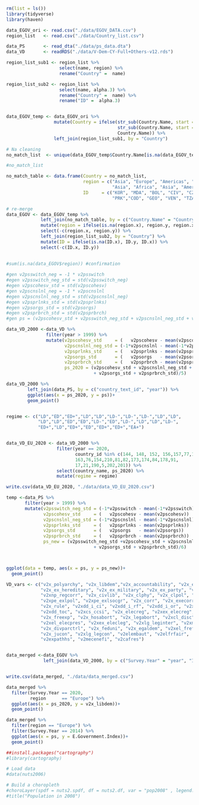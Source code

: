 ```r
rm(list = ls())
library(tidyverse)
library(haven)

```

```r
data_EGOV_ori <- read.csv("./data/EGOV_DATA.csv")
region_list   <- read.csv("./data/Country_list.csv")

data_PS       <- read_dta("./data/ps_data.dta")
data_VD       <- readRDS("./data/V-Dem-CY-Full+Others-v12.rds")

```


```r
region_list_sub1 <- region_list %>% 
                    select(name, region) %>% 
                    rename("Country" =  name)

region_list_sub2 <- region_list %>% 
                    select(name, alpha.3) %>% 
                    rename("Country" =  name) %>% 
                    rename("ID" =  alpha.3)


data_EGOV_temp <- data_EGOV_ori %>% 
                  mutate(Country = ifelse(str_sub(Country.Name, start = -1, end = -1) == " ", #delete the last white space
                                          str_sub(Country.Name, start =  1, end = -2),
                                          Country.Name)) %>% 
                  left_join(region_list_sub1, by = "Country")

# Na cleaning
no_match_list  <- unique(data_EGOV_temp$Country.Name[is.na(data_EGOV_temp$region)]) # countries with no match

#no_match_list

no_match_table <- data.frame(Country = no_match_list,
                             region = c("Asia", "Europe", "Americas", "Africa", "Europe",
                                        "Asia", "Africa", "Asia", "Americas", "Africa"),
                             ID     = c("KOR", "MDA", "BOL", "CIV", "CZE",
                                        "PRK","COD", "GEO", "VEN", "TZA"))

# re-merge
data_EGOV <- data_EGOV_temp %>% 
             left_join(no_match_table, by = c("Country.Name" = "Country")) %>% 
             mutate(region = ifelse(is.na(region.x), region.y, region.x)) %>%
             select(-c(region.x, region.y)) %>% 
             left_join(region_list_sub2, by = "Country") %>% 
             mutate(ID = ifelse(is.na(ID.x), ID.y, ID.x)) %>%
             select(-c(ID.x, ID.y))
             
          
#sum(is.na(data_EGOV$region)) #confirmation
```


```r
#gen v2psswitch_neg = -1 * v2psswitch
#egen v2psswitch_neg_std = std(v2psswitch_neg)
#egen v2pscohesv_std = std(v2pscohesv)
#gen v2pscnslnl_neg = -1 * v2pscnslnl
#egen v2pscnslnl_neg_std = std(v2pscnslnl_neg)
#egen v2psprlnks_std = std(v2psprlnks)
#egen v2psorgs_std = std(v2psorgs)
#egen v2psprbrch_std = std(v2psprbrch)
#gen ps = (v2pscohesv_std + v2psswitch_neg_std + v2pscnslnl_neg_std + v2psprlnks_std + v2psorgs_std + #v2psprbrch_std)/6 

data_VD_2000 <-data_VD %>% 
               filter(year > 1999) %>% 
               mutate(v2pscohesv_std     = (   v2pscohesv - mean(v2pscohesv))   /sd(   v2pscohesv),
                      v2pscnslnl_neg_std = (-1*v2pscnslnl - mean(-1*v2pscnslnl))/sd(-1*v2pscnslnl),
                      v2psprlnks_std     = (   v2psprlnks - mean(v2psprlnks))   /sd(   v2psprlnks),
                      v2psorgs_std       = (   v2psorgs   - mean(v2psorgs))     /sd(   v2psorgs  ),
                      v2psprbrch_std     = (   v2psprbrch - mean(v2psprbrch))   /sd(   v2psprbrch),
                      ps_2020 = (v2pscohesv_std + v2pscnslnl_neg_std + v2psprlnks_std 
                                 + v2psorgs_std + v2psprbrch_std)/5)

data_VD_2000 %>% 
        left_join(data_PS, by = c("country_text_id", "year")) %>% 
        ggplot(aes(x = ps_2020, y = ps))+
        geom_point()



```


```r


regime <- c("LD","ED","ED+","LD","LD","LD-","LD-","LD-","LD","LD",
            "LD","LD","ED","ED","LD-","ED","LD-","LD","LD","LD-",
            "ED+","LD","ED+","ED","ED+","ED+","EA+")


data_VD_EU_2020 <- data_VD_2000 %>% 
                   filter(year == 2020,
                          country_id %in% c(144, 148, 152, 156,157,77,158,161,164, 96,
                          163,76,154,210,81,82,173,174,84,178,91,
                          17,21,190,5,202,201)) %>% 
                   select(country_name, ps_2020) %>% 
                   mutate(regime = regime)

write.csv(data_VD_EU_2020, "./data/data_VD_EU_2020.csv")


```

```r
temp <-data_PS %>% 
       filter(year > 1999) %>% 
       mutate(v2psswitch_neg_std = (-1*v2psswitch - mean(-1*v2psswitch))/sd(-1*v2psswitch),
              v2pscohesv_std     = (   v2pscohesv - mean(v2pscohesv))   /sd( 　v2pscohesv),
              v2pscnslnl_neg_std = (-1*v2pscnslnl - mean(-1*v2pscnslnl))/sd(-1*v2pscnslnl),
              v2psprlnks_std     = (   v2psprlnks - mean(v2psprlnks))   /sd(   v2psprlnks),
              v2psorgs_std       = (   v2psorgs   - mean(v2psorgs))     /sd(   v2psorgs  ),
              v2psprbrch_std     = (   v2psprbrch - mean(v2psprbrch))   /sd(   v2psprbrch),
              ps_new = (v2psswitch_neg_std +v2pscohesv_std + v2pscnslnl_neg_std + v2psprlnks_std 
                                 + v2psorgs_std + v2psprbrch_std)/6)



ggplot(data = temp, aes(x = ps, y = ps_new))+
  geom_point()

```


```r

VD_vars <- c("v2x_polyarchy", "v2x_libdem","v2x_accountability", "v2x_ex_confidence", "v2x_ex_direlect",
             "v2x_ex_hereditary", "v2x_ex_military", "v2x_ex_party", "v2x_neopat", "v2xnp_client", "v2xnp_pres",
             "v2xnp_regcorr", "v2x_civlib", "v2x_clphy", "v2x_clpol", "v2x_clpriv", "v2xpe_exlecon", "v2xpe_exlgeo",
             "v2xpe_exlpol", "v2xpe_exlsocgr", "v2x_corr", "v2x_execorr", "v2x_pubcorr",
             "v2x_rule", "v2xdd_i_ci", "v2xdd_i_rf", "v2xdd_i_or", "v2xdd_i_pl", "v2xdd_cic",
             "v2xdd_toc", "v2xcs_ccsi", "v2x_elecreg", "v2xex_elecreg", "v2xlg_elecreg", "v2x_EDcomp_thick",
             "v2x_freexp", "v2x_hosabort", "v2x_legabort", "v2xcl_disc", "v2xcl_dmove", "v2xel_elecparl",
             "v2xel_elecpres", "v2xex_elecleg", "v2xlg_leginter", "v2xme_altinf", "v2xps_party",
             "v2x_divparctrl", "v2x_feduni", "v2x_egaldem", "v2xel_frefair", "v2xcl_rol", 
             "v2x_jucon", "v2xlg_legcon", "v2elembaut", "v2elfrfair",
             "v2expathhs", "v2mecenefi", "v2cafres")


data_merged <-data_EGOV %>% 
              left_join(data_VD_2000, by = c("Survey.Year" = "year", "ID" = "country_text_id"))


write.csv(data_merged, "./data/data_merged.csv")
```

```r
data_merged %>% 
  filter(Survey.Year == 2020,
         region      == "Europe") %>% 
  ggplot(aes(x = ps_2020, y = v2x_libdem))+
  geom_point()


```

```r
data_merged %>% 
  filter(region == "Europe") %>% 
  filter(Survey.Year == 2014) %>% 
  ggplot(aes(x = ps, y = E.Government.Index))+
  geom_point()

```


```r
##install.packages("cartography")
#library(cartography)

# Load data
#data(nuts2006)

# Build a choropleth
#choroLayer(spdf = nuts2.spdf, df = nuts2.df, var = "pop2008" , legend.pos = "right")
#title("Population in 2008")

```

